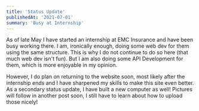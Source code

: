 ```yaml
---
title: 'Status Update'
publishedAt: '2021-07-01'
summary: 'Busy at Internship'
---
```


As of late May I have started an internship at EMC Insurance and have been busy working there. I am, ironically enough, doing some web dev for them using the same structure. This is why I do not continue to do so here (that much web dev isn't fun). But I am also doing some API Development for them, which is more enjoyable in my opinion.

However, I do plan on returning to the website soon, most likely after the internship ends and I have sharpened my skills to make this site even better. As a secondary status update, I have built a new computer as well! Pictures will follow in another post soon, I still have to learn about how to upload those nicely! 